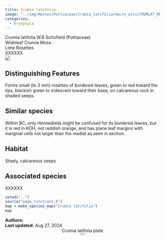 ```yaml
---
title: Crumia latifolia
image: "../img/Mosses/Pottiaceae/Crumia_latifolia/macro_pics/CRUMLAT_RM_iNat_01.jpg"
categories:
  - Bryophyta
---
```


<div class="info-panel">
 <div class="info-top">
  <div class="taxon-scientific"><span class="taxon-name">Crumia latifolia</span> <span class="taxon-authority">W.B.Schofield</span> <span class="taxon-family">(Pottiaceae)</span></div>
  <div class="taxon-common">Wideleaf Crumia Moss</div>
 </div>
 <div class="info-bottom">
  <div class="taxon-qnd">Lime Rosettes</div>
  <div class="taxon-abundance">XXXXXX</div>
 </div>
</div>
<div class="imerss-content-frame">
 <div class="imerss-image-header">
  <div class="imerss-image-holder imerss-column-left" data-toggle="tooltip" style="background-image: url(../img/Mosses/Pottiaceae/Crumia_latifolia/macro_pics/CRUMLAT_RM_iNat_01.jpg)" title="Randal Mindell">
  </div>

  <div class="imerss-image-holder imerss-column-right" data-toggle="tooltip" style="background-image: url(../img/Mosses/Pottiaceae/Crumia_latifolia/macro_pics/CRUMLAT_RM_iNat_02.jpg)" title="Randal Mindell">
  </div>
 
 </div>
 <div class="imerss-content-lower">
  <div class="imerss-column-left">
  <div class="tab-microscope" data-micromodal-trigger="modal-plate">
  <img src="../img/bryo guide microscope.png"/>
  </div>

<h2>Distinguishing Features</h2>

Forms small (to 3 mm) rosettes of bordered leaves, green to red toward the tips, blackish green to iridescent toward their base, on calcareous rock in shaded seeps.

<h2>Similar species</h2>

Within BC, only Hennediella might be confused for its bordered leaves, but it is red in KOH, not reddish orange, and has plane leaf margins with marginal cells not larger than the medial as seen in section. 

<h2>Habitat</h2>

Shady, calcareous seeps

<h2>Associated species</h2>

XXXXXX
</div>

<div class="imerss-column-right">

<div class="imerss-image-holder imerss-column-right" data-toggle="tooltip" style="background-image: url(../img/Mosses/Pottiaceae/Crumia_latifolia/macro_pics/CRUMLAT_DT_iNat_01.jpg)" title="Daniel Tucker">
</div>

<div class="imerss-map-holder">
```r
setwd("..")
source("page_functions.R")
map = make_species_map("Crumia latifolia")
map
```
</div>

</div>

</div>
</div>

<div class="taxon-footer">
 <div class="taxon-authors"><b>Authors:</b> <span></span></div>
 <div class="taxon-update"><b>Last updated:</b> <span>Aug 27, 2024</span></div>
</div>

<div class="modal micromodal-slide" id="modal-plate" aria-hidden="true">
 <div class="modal__overlay" tabindex="-1" data-micromodal-close>
  <div class="modal__container" role="dialog" aria-modal="true" aria-labelledby="modal-plate-title" >
   <header class="modal__header">
   <div class="modal__title" id="modal-plate-title">
  Crumia latifolia plate
   </div>
   <button class="modal__close" aria-label="Close" data-micromodal-close></button>
   </header>
  <div class="modal__content" id="modal-plate-content">
   <div class="imerss-image-holder" data-toggle="tooltip" style="background-image: url(../img/Mosses/Pottiaceae/Crumia_latifolia/plates/CRUMLAT_AS.jpg)" title="Andrew Simon">
  </div>
  </div>
  </div>
 </div>
</div>

<script src="../js/micromodal.min.js"></script>
<link href="../css/style-taxon.css" rel="stylesheet">
<link href="../css/micromodal.css" rel="stylesheet">

<script>
MicroModal.init();
</script>

